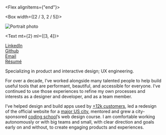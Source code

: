 
<SEO title="About me" />

<Container>

<Flex alignItems={"end"}>

<Box width={[2 / 3, 2 / 5]}>

![Portrait photo](../images/portrait.jpg)

</Box>

<Text mt={2} ml={[3, 4]}>

[LinkedIn](https://www.linkedin.com/in/erow/)<br />
[Github](https://github.com/ericrowan)<br />
[Email](mailto:eric@ericrowan.com)<br />
[Résumé](https://www.dropbox.com/s/e7fvnirz3d9u7lk/resume-2019.pdf?dl=0)

</Text>

</Flex>

<Heading fontSize={6} my={4}>
  Specializing in product and interactive design; UX engineering.
</Heading>

For over a decade, I&rsquo;ve worked alongside many talented people to help build useful tools that are performant, beautiful, and accessible for everyone. I&rsquo;ve continued to use those experiences to refine my own processes and interests as a designer and developer, and as a team member.

I&rsquo;ve helped design and build apps used by [+12k customers](http://indatus.com/solutions/answer-automation), led a redesign of the official website for a [major US city](https://www.nashville.gov/), mentored and grew a city-sponsored [coding school](https://codelouisville.org/)&rsquo;s web design course. I am comfortable working autonomously or with big teams and small, with clear direction and goals early on and without, to create engaging products and experiences.

</Container>
